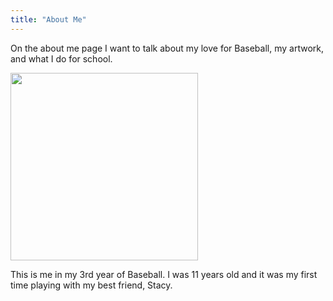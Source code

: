 ```yaml
---
title: "About Me"
---
```


On the about me page I want to talk about my love for Baseball, my artwork, and what I do for school.

![](pics/BaseballYear3.JPG){width="300"}

This is me in my 3rd year of Baseball. I was 11 years old and it was my first time playing with my best friend, Stacy.
